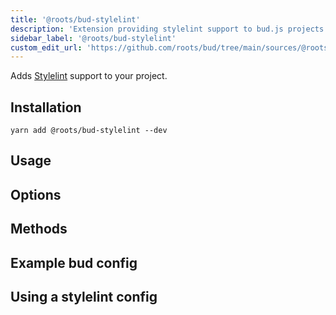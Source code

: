 ```yaml
---
title: '@roots/bud-stylelint'
description: 'Extension providing stylelint support to bud.js projects'
sidebar_label: '@roots/bud-stylelint'
custom_edit_url: 'https://github.com/roots/bud/tree/main/sources/@roots/bud-stylelint/docs'
---
```



Adds [Stylelint](https://stylelint.io) support to your project.

## Installation

```npm2yarn
yarn add @roots/bud-stylelint --dev
```

## Usage

<Overview />

## Options

<Options />

## Methods

<Methods />

## Example bud config

<Usage />

## Using a stylelint config

<Config />

